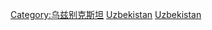 {{Commonscat|History of Uzbekistan}}

[[Category:乌兹别克斯坦|Category:乌兹别克斯坦]]
[[Category:亞洲各國歷史|Uzbekistan]]
[[Category:中亞歷史|Uzbekistan]]